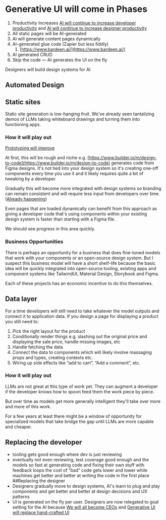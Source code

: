 # Generative UI will come in Phases

1. Productivity Increases
   [AI will continue to increase developer productivity](/ideas/ai-will-continue-to-increase-developer-productivity) and [AI will continue to increase designer productivity](/ideas/ai-will-continue-to-increase-designer-productivity)
2. All static pages will be AI-generated
3. AI will generate content pages dynamically
4. AI-generated glue code (Zapier but less fiddly)
   1. [https://www.bardeen.ai/](https://www.bardeen.ai/)
5. AI generated CRUD
6. Skip the code &mdash; AI generates the UI on the fly

Designers will build design systems for AI

## Automated Design

## Static sites

Static site generation is low-hanging fruit. We've already seen tantalizing demos of LLMs taking whiteboard drawings and turning them into functioning apps.

### How it will play out

[Prototyping will improve](https://tldraw.substack.com/p/make-real-the-story-so-far)

At first, this will be rough and niche e.g. [https://www.builder.io/m/design-to-code](https://www.builder.io/m/design-to-code) generates code from Figma designs. It's not tied into your design system so it's creating one-off components every time you use it and it likely requires quite a bit of tweaking by a developer.

Gradually this will become more integrated with design systems so branding can remain consistent and will require less input from developers over time. ([Already happening](https://www.builder.io/blog/visual-copilot))

Even pages that are loaded dynamically can benefit from this approach as giving a developer code that's using components within your existing design system is faster than starting with a Figma file.

We should see progress in this area quickly.

### Business Opportunities

There is perhaps an opportunity for a business that does fine-tuned models that work with your components or an open-source design system. But I suspect this business model will have a short shelf-life because the basic idea will be quickly integrated into open-source tooling, existing apps and component systems like TailwindUI, Material Design, Storybook and Figma.

Each of these projects has an economic incentive to do this themselves.

## Data layer

For a time developers will still need to take whatever the model outputs and connect it to application data. If you design a page for displaying a product you still need to:

1. Pick the right layout for the product
2. Conditionally render things e.g. slashing out the original price and displaying the sale price, handle missing images, etc
3. Handle fetching the data
4. Connect the data to components which will likely involve massaging props and types, creating contexts etc.
5. Wiring up side effects like “add to cart”, “Add a comment”, etc.

### How it will play out

LLMs are not great at this type of work yet. They can augment a developer if the developer knows how to spoon feed them the work piece by piece.

But over time as models get more generally intelligent they'll take over more and more of this work.

For a few years at least there might be a window of opportunity for specialized models that take bridge the gap until LLMs are more capable and cheaper.

## Replacing the developer

- tooling gets good enough where dev is just reviewing
- eventually not even reviewing, test coverage good enough and the models so fast at generating code and fixing their own stuff with feedback loops the cost of “bad” code gets lower and lower while machines get better and better at writing the code in the first place
  ##Replacing the designer
- Designers gradually move to design systems, AI's learn to plug and play components and get better and better at design decisions and UX patterns
- UI is generated on the fly per user. Designers are now relegated to goal setting for the AI because [We will all become CEOs]() and [Generative UI will replace hand-crafted UI]()
